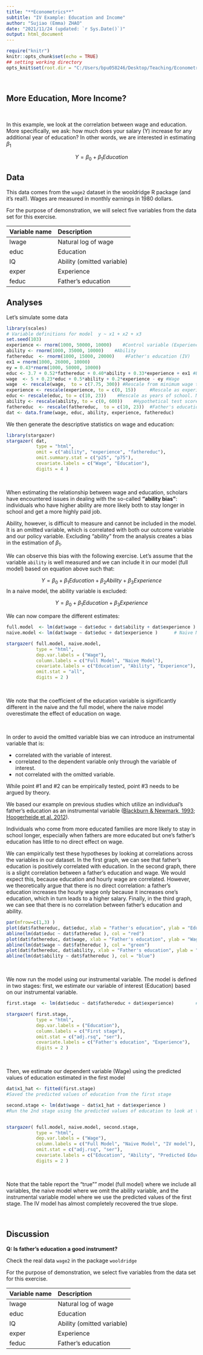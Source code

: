 ---
title: "**Econometrics**"
subtitle: "IV Example: Education and Income"
author: "Sujiao (Emma) ZHAO"
date: "2021/11/24 (updated: `r Sys.Date()`)"
output: html_document
---

```{r setup, include=FALSE}
require("knitr")
knitr::opts_chunk$set(echo = TRUE)
## setting working directory
opts_knit$set(root.dir = "C:/Users/bpu058246/Desktop/Teaching/Econometria/Lectures/Data/")
```



<br />

##  More Education, More Income?

<br />

In this example, we look at the correlation between wage and education. More specifically, we ask: how much does your salary (Y) increase for any additional year of education? In other words, we are interested in estimating $\beta_1$

$$Y = \beta_0 + \beta_1Education$$


## Data

This data comes from the `wage2` dataset in the wooldridge R package (and it’s real!). Wages are measured in monthly earnings in 1980 dollars.

For the purpose of demonstration, we will select five variables from the data set for this exercise.

| Variable name |  Description | 
| :--- | :--- |
| lwage  | Natural log of wage |
| educ  | Education |
| IQ  | Ability (omitted variable) |
| exper  | Experience |
| feduc  | 	Father’s education |




## Analyses

Let's simulate some data

```{r include=TRUE, warning = FALSE, message=FALSE}
library(scales)
# Variable definitions for model  y ~ x1 + x2 + x3
set.seed(103)
experience <- rnorm(1000, 50000, 10000)    #Control variable (Experience)
ability <- rnorm(1000, 35000, 10000)    #Ability
fathereduc  <- rnorm(1000, 15000, 20000)    #Father's education (IV)
ex1 = rnorm(1000, 26000, 10000)
ey = 0.43*rnorm(1000, 50000, 10000)
educ <- 3.7 + 0.52*fathereduc + 0.40*ability + 0.33*experience + ex1 #Education
wage  <- 5 + 0.23*educ + 0.5*ability + 0.2*experience - ey #Wage
wage  <- rescale(wage,  to = c(7.75, 300)) #Rescale from minimum wage to Director wage (hourly)
experience <- rescale(experience, to = c(0, 15))     #Rescale as experience
educ <- rescale(educ, to = c(10, 23))    #Rescale as years of school. Min 10 to max 23 (PhD)
ability <- rescale(ability, to = c(0, 600))    #Hypothetical test scores for ability
fathereduc  <- rescale(fathereduc,  to = c(10, 23))  #Father's education
dat <- data.frame(wage, educ, ability, experience, fathereduc)
```

We then generate the descriptive statistics on wage and education:

```{r include=TRUE, warning = FALSE, message=FALSE, results = 'asis'}
library(stargazer)
stargazer( dat,  
           type = "html", 
           omit = c("ability", "experience", "fathereduc"),
           omit.summary.stat = c("p25", "p75"), 
           covariate.labels = c("Wage", "Education"),
           digits = 4 )
```

<br />

When estimating the relationship between wage and education, scholars have encountered issues in dealing with the so-called **“ability bias”**: individuals who have higher ability are more likely both to stay longer in school and get a more highly paid job.

Ability, however, is difficult to measure and cannot be included in the model. It is an omitted variable, which is correlated with both our outcome variable and our policy variable. Excluding “ability” from the analysis creates a bias in the estimation of $\beta_1$.

We can observe this bias with the following exercise. Let’s assume that the variable `ability` is well measured and we can include it in our model (full model) based on equation above such that:

$$Y = \beta_0 + \beta_1Education + \beta_2Ability + \beta_3Experience$$
In a naive model, the ability variable is excluded:

$$Y = \beta_0 + \beta_1Education + \beta_3Experience$$

We can now compare the different estimates:


```{r include=TRUE, warning = FALSE, message=FALSE, results = 'asis'}
full.model  <- lm(dat$wage ~ dat$educ + dat$ability + dat$experience ) # Full Model if we were able to measure ability
naive.model <- lm(dat$wage ~ dat$educ + dat$experience )      # Naive Model where ability is excluded (omitted variable bias)

stargazer( full.model, naive.model, 
           type = "html", 
           dep.var.labels = ("Wage"),
           column.labels = c("Full Model", "Naive Model"),
           covariate.labels = c("Education", "Ability", "Experience"),
           omit.stat = "all", 
           digits = 2 )

```

<br />

We note that the coefficient of the education variable is significantly different in the naive and the full model, where the naive model overestimate the effect of education on wage.

<br />


In order to avoid the omitted variable bias we can introduce an instrumental variable that is:

- correlated with the variable of interest.
- correlated to the dependent variable only through the variable of interest.
- not correlated with the omitted variable.

While point #1 and #2 can be empirically tested, point #3 needs to be argued by theory.

We based our example on previous studies which utilize an individual’s father’s education as an instrumental variable ([Blackburn & Newmark, 1993](https://www.nber.org/papers/w3693); [Hoogerheide et al. 2012](https://personal.eur.nl/thurik/Research/Articles/Family%20background%20variables%20as%20instruments%20in%20EER.pdf)).

Individuals who come from more educated families are more likely to stay in school longer, especially when fathers are more educated but one’s father’s education has little to no direct effect on wage.

We can empirically test these hypotheses by looking at correlations across the variables in our dataset. In the first graph, we can see that father’s education is positively correlated with education. In the second graph, there is a slight correlation between a father’s education and wage. We would expect this, because education and hourly wage are correlated. However, we theoretically argue that there is no direct correlation: a father’s education increases the hourly wage only because it increases one’s education, which in turn leads to a higher salary. Finally, in the third graph, we can see that there is no correlation between father’s education and ability.


```{r include=TRUE, warning = FALSE, message=FALSE, results = 'asis'}
par(mfrow=c(1,3) )
plot(dat$fathereduc, dat$educ, xlab = "Father's education", ylab = "Education" )   # Plot
abline(lm(dat$educ ~ dat$fathereduc ), col = "red")                              # regression line 
plot(dat$fathereduc, dat$wage, xlab = "Father's education", ylab = "Wage" )
abline(lm(dat$wage ~ dat$fathereduc ), col = "green") 
plot(dat$fathereduc, dat$ability, xlab = "Father's education", ylab = "Ability")
abline(lm(dat$ability ~ dat$fathereduc ), col = "blue")
```



<br />

We now run the model using our instrumental variable. The model is defined in two stages: first, we estimate our variable of interest (Education) based on our instrumental variable.


```{r include=TRUE, warning = FALSE, message=FALSE, results = 'asis'}
first.stage  <- lm(dat$educ ~ dat$fathereduc + dat$experience)        #Run the first stage predict the education variable

stargazer( first.stage,
           type = "html", 
           dep.var.labels = ("Education"),
           column.labels = c("First stage"),
           omit.stat = c("adj.rsq", "ser"), 
           covariate.labels = c("Father's education", "Experience"),
           digits = 2 )
```

<br />

Then, we estimate our dependent variable (Wage) using the predicted values of education estimated in the first model

```{r include=TRUE, warning = FALSE, message=FALSE, results = 'asis'}
dat$x1_hat <- fitted(first.stage)   
#Saved the predicted values of education from the first stage

second.stage <- lm(dat$wage ~ dat$x1_hat + dat$experience )   
#Run the 2nd stage using the predicted values of education to look at the effect on income.


stargazer( full.model, naive.model, second.stage,
           type = "html", 
           dep.var.labels = ("Wage"),
           column.labels = c("Full Model", "Naive Model", "IV model"),
           omit.stat = c("adj.rsq", "ser"), 
           covariate.labels = c("Education", "Ability", "Predicted Education", "Experience"),
           digits = 2 )
```

<br />

Note that the table report the “true”" model (full model) where we include all variables, the naive model where we omit the ability variable, and the instrumental variable model where we use the predicted values of the first stage. The IV model has almost completely recovered the true slope.

<br />

## Discussion

**Q: Is father's education a good instrument?**

Check the real data `wage2` in the package `wooldridge`

For the purpose of demonstration, we select five variables from the data set for this exercise.

| Variable name |  Description | 
| :--- | :--- |
| lwage  | Natural log of wage |
| educ  | Education |
| IQ  | Ability (omitted variable) |
| exper  | Experience |
| feduc  | 	Father’s education |




